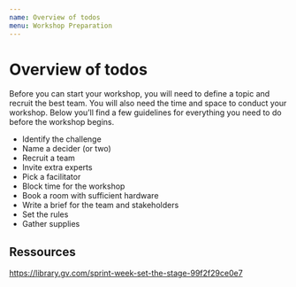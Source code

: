```yaml
---
name: Overview of todos
menu: Workshop Preparation
---
```



# Overview of todos 

Before you can start your workshop, you will need to define a topic and recruit the best team. 
You will also need the time and space to conduct your workshop. 
Below you’ll find a few guidelines for everything you need to do before the workshop begins.

* <Link to="workshops-identify-the-challenge" >Identify the challenge</Link>
* <Link to="workshops-name-a-decider" >Name a decider (or two)</Link>
* <Link to="workshops-recruit-a-team" >Recruit a team</Link>
* <Link to="workshops-invite-extra-experts" >Invite extra experts</Link>
* <Link to="workshops-pick-a-facilitator" >Pick a facilitator</Link>
* <Link to="workshops-block-time" >Block time for the workshop</Link>
* <Link to="workshops-book-a-room" >Book a room with sufficient hardware</Link>
* <Link to="workshops-write-a-brief" >Write a brief for the team and stakeholders</Link>
* <Link to="workshops-set-the-rules" >Set the rules</Link>
* <Link to="workshops-supplies" >Gather supplies</Link>


## Ressources
https://library.gv.com/sprint-week-set-the-stage-99f2f29ce0e7  